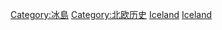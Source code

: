{{Commons category|History of Iceland}}
{{Catmore}}

[[Category:冰島|Category:冰島]]
[[Category:北欧历史|Category:北欧历史]]
[[Category:歐洲各國歷史|Iceland]]
[[Category:各島嶼歷史|Iceland]]